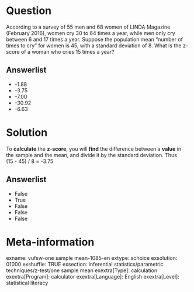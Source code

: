 Question
========
According to a survey of 55 men and 68 women of LINDA Magazine (February
2016), women cry 30 to 64 times a year, while men only cry between 6 and
17 times a year. Suppose the population mean "number of times to cry"
for women is 45, with a standard deviation of 8. What is the z-score of
a woman who cries 15 times a year?

Answerlist
----------
* -1.88
* -3.75
* -7.00
* -30.92
* -6.63

Solution
========





To **calculate** the **z**-**score**, you will **find** the difference
between a **value** in the sample and the mean, and divide it by the
standard deviation. Thus  
(15 - 45) / 8 = -3.75


Answerlist
----------
* False
* True
* False
* False
* False

Meta-information
================
exname: vufsw-one sample mean-1085-en
extype: schoice
exsolution: 01000
exshuffle: TRUE
exsection: inferential statistics/parametric techniques/z-test/one sample mean
exextra[Type]: calculation
exextra[Program]: calculator
exextra[Language]: English
exextra[Level]: statistical literacy

